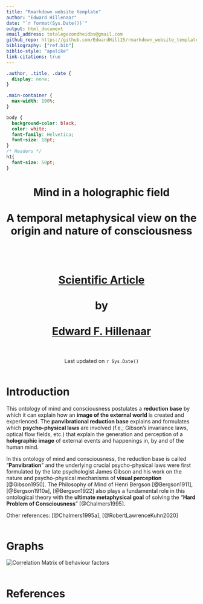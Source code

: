 ```yaml
---
title: "Rmarkdown website template"
author: "Edward Hillenaar"
date: "`r format(Sys.Date())`"
output: html_document
email_address: totalegezondheidbv@gmail.com
github_repo: https://github.com/EdwardHill15/rmarkdown_website_template
bibliography: ["ref.bib"]
biblio-style: "apalike"
link-citations: true
---
```


```css
.author, .title, .date {
  display: none;
}

.main-container {
  max-width: 100%;
}

body {
  background-color: black;
  color: white;
  font-family: Helvetica;
  font-size: 18pt;
}
/* Headers */
h1{
  font-size: 50pt;
}
```

<center>
<h1>Mind in a holographic field
<br>
<br>
A temporal metaphysical view on the origin and nature of consciousness
<br>
<br>
<br>

[Scientific Article](`r rmarkdown::metadata$github_repo`)
<br>
<br>
by
<br>
<br>
[Edward F. Hillenaar](mailto: `r rmarkdown::metadata$email_address`) 
<br>
<br></h1>
Last updated on `r Sys.Date()`
<br>
<br></center>

# **Introduction**

This ontology of mind and consciousness postulates a **reduction base** by which it can explain how an **image of the external world** is created and experienced. The **panvibrational reduction base** explains and formulates which **psycho-physical laws** are involved (f.e.; Gibson's invariance laws, optical flow fields, etc.) that explain the generation and perception of a **holographic image** of external events and happenings in, by and of the human mind. 

In this ontology of mind and consciousness, the reduction base is called "**Panvibration**" and the underlying crucial psycho-physical laws were first formulated by the late psychologist James Gibson and his work on the nature and psycho-physical mechanisms of **visual perception** [@Gibson1950]. The Philosophy of Mind of Henri Bergson [@Bergson1911], [@Bergson1910a], [@Bergson1922] also plays a fundamental role in this ontological theory with the **ultimate metaphysical goal** of solving the "**Hard Problem of Consciousness**" [@Chalmers1995]. 
 
Other references:  [@Chalmers1995a], [@RobertLawrenceKuhn2020]
<br>
<br>

# **Graphs**

![Correlation Matrix of behaviour factors](https://raw.githubusercontent.com/EdwardHill15/Data/main/graphs/cor_matrix_Beh_cons.png)
<br>
<br>


# References